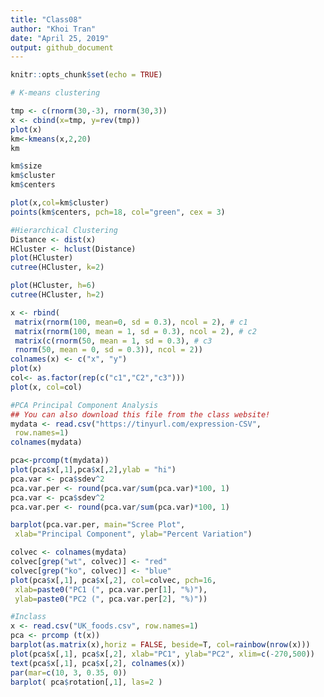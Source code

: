 ```yaml
---
title: "Class08"
author: "Khoi Tran"
date: "April 25, 2019"
output: github_document
---
```


```r
knitr::opts_chunk$set(echo = TRUE)
```

```r
# K-means clustering

```

```r
tmp <- c(rnorm(30,-3), rnorm(30,3))
x <- cbind(x=tmp, y=rev(tmp))
plot(x)
km<-kmeans(x,2,20)
km

```

```r
km$size
km$cluster
km$centers
```

```r
plot(x,col=km$cluster)
points(km$centers, pch=18, col="green", cex = 3)
```
```r
#Hierarchical Clustering
Distance <- dist(x)
HCluster <- hclust(Distance)
plot(HCluster)
cutree(HCluster, k=2)
```


```r
plot(HCluster, h=6)
cutree(HCluster, h=2)
```

```r
x <- rbind(
 matrix(rnorm(100, mean=0, sd = 0.3), ncol = 2), # c1
 matrix(rnorm(100, mean = 1, sd = 0.3), ncol = 2), # c2
 matrix(c(rnorm(50, mean = 1, sd = 0.3), # c3
 rnorm(50, mean = 0, sd = 0.3)), ncol = 2))
colnames(x) <- c("x", "y")
plot(x)
col<- as.factor(rep(c("c1","C2","c3")))
plot(x, col=col)

```
```r
#PCA Principal Component Analysis
## You can also download this file from the class website!
mydata <- read.csv("https://tinyurl.com/expression-CSV",
 row.names=1) 
colnames(mydata)
```

```r
pca<-prcomp(t(mydata))
plot(pca$x[,1],pca$x[,2],ylab = "hi")
pca.var <- pca$sdev^2
pca.var.per <- round(pca.var/sum(pca.var)*100, 1)
pca.var <- pca$sdev^2
pca.var.per <- round(pca.var/sum(pca.var)*100, 1)

barplot(pca.var.per, main="Scree Plot",
 xlab="Principal Component", ylab="Percent Variation")
```
```r
colvec <- colnames(mydata)
colvec[grep("wt", colvec)] <- "red"
colvec[grep("ko", colvec)] <- "blue"
plot(pca$x[,1], pca$x[,2], col=colvec, pch=16,
 xlab=paste0("PC1 (", pca.var.per[1], "%)"),
 ylab=paste0("PC2 (", pca.var.per[2], "%)")) 
```
```r
#Inclass
x <- read.csv("UK_foods.csv", row.names=1)
pca <- prcomp (t(x))
barplot(as.matrix(x),horiz = FALSE, beside=T, col=rainbow(nrow(x)))
plot(pca$x[,1], pca$x[,2], xlab="PC1", ylab="PC2", xlim=c(-270,500))
text(pca$x[,1], pca$x[,2], colnames(x))
par(mar=c(10, 3, 0.35, 0))
barplot( pca$rotation[,1], las=2 )

```


